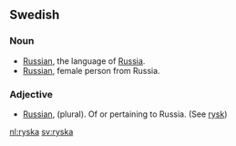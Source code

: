 ==Swedish==

===Noun===
*[[Russian]], the language of [[Russia]].
*[[Russian]], female person from Russia.

===Adjective===
* [[Russian]], (plural). Of or pertaining to Russia. (See [[rysk]])

[[nl:ryska]]
[[sv:ryska]]